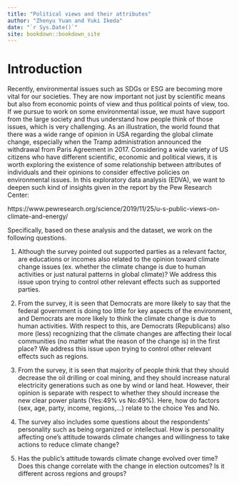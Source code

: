 ```yaml
--- 
title: "Political views and their attributes"
author: "Zhenyu Yuan and Yuki Ikeda"
date: "`r Sys.Date()`"
site: bookdown::bookdown_site
---
```


# Introduction

Recently, environmental issues such as SDGs or ESG are becoming more vital for our societies.
They are now important not just by scientific means but also from economic points of view and thus political points of view, too.
If we pursue to work on some environmental issue, we must have support from the large society and thus understand how people think of those issues, which is very challenging.
As an illustration, the world found that there was a wide range of opinion in USA regarding the global climate change, especially when the Tramp administration announced the withdrawal from Paris Agreement in 2017.
Considering a wide variety of US citizens who have different scientific, economic and political views,
it is worth exploring the existence of some relationship between attributes of individuals and their opinions to consider effective policies on environmental issues.
In this exploratory data analysis (EDVA), we want to deepen such kind of insights given in the report by the Pew Research Center:

https://www.pewresearch.org/science/2019/11/25/u-s-public-views-on-climate-and-energy/

Specifically, based on these analysis and the dataset, we work on the following questions.

1. Although the survey pointed out supported parties as a relevant factor, are educations or incomes also related to the opinion toward climate change issues (ex. whether the climate change is due to human activities or just natural patterns in global climate)? We address this issue upon trying to control other relevant effects such as supported parties.

2. From the survey, it is seen that Democrats are more likely to say that the federal government is doing too little for key aspects of the environment, and Democrats are more likely to think the climate change is due to human activities. With respect to this, are Democrats (Republicans) also more (less) recognizing that the climate changes are affecting their local communities (no matter what the reason of the change is) in the first place? We address this issue upon trying to control other relevant effects such as regions.

3. From the survey, it is seen that majority of people think that they should decrease the oil drilling or coal mining, and they should increase natural electricity generations such as one by wind or land heat. However, their opinion is separate with respect to whether they should increase the new clear power plants (Yes:49% vs No:49%). Here, how do factors (sex, age, party, income, regions,…) relate to the choice Yes and No.

4. The survey also includes some questions about the respondents’ personality such as being organized or intellectual. How is personality affecting one’s attitude towards climate changes and willingness to take actions to reduce climate change?

5. Has the public’s attitude towards climate change evolved over time? Does this change correlate with the change in election outcomes? Is it different across regions and groups?



